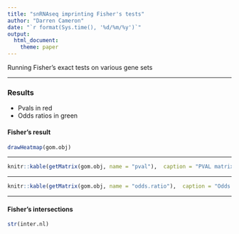 ```yaml
---
title: "snRNAseq imprinting Fisher's tests"
author: "Darren Cameron"
date: "`r format(Sys.time(), '%d/%m/%y')`"
output: 
  html_document:
    theme: paper
---
```


Running Fisher's exact tests on various gene sets

*** 

### Results {.tabset}

+ Pvals in red
+ Odds ratios in green

#### Fisher's result

```r
drawHeatmap(gom.obj)
```

***

```r
knitr::kable(getMatrix(gom.obj, name = "pval"),  caption = "PVAL matrix")
```

***

```r
knitr::kable(getMatrix(gom.obj, name = "odds.ratio"),  caption = "Odds ratio matrix")
```

***

#### Fisher's intersections

```r
str(inter.nl)
```

